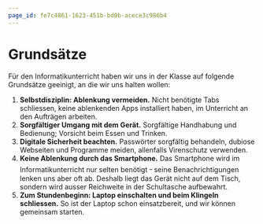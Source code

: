 ```yaml
---
page_id: fe7c4861-1623-451b-bd0b-acece3c986b4
---
```

# Grundsätze
Für den Informatikunterricht haben wir uns in der Klasse auf folgende Grundsätze geeinigt, an die wir uns halten wollen:
1. **Selbstdisziplin: Ablenkung vermeiden.** Nicht benötigte Tabs schliessen, keine ablenkenden Apps installiert haben, im Unterricht an den Aufträgen arbeiten.
2. **Sorgfältiger Umgang mit dem Gerät.** Sorgfältige Handhabung und Bedienung; Vorsicht beim Essen und Trinken.
3. **Digitale Sicherheit beachten.** Passwörter sorgfältig behandeln, dubiose Webseiten und Programme meiden, allenfalls Virenschutz verwenden.
4. **Keine Ablenkung durch das Smartphone.** Das Smartphone wird im Informatikunterricht nur selten benötigt ᠆ seine Benachrichtigungen lenken uns aber oft ab. Deshalb liegt das Gerät nicht auf dem Tisch, sondern wird ausser Reichweite in der Schultasche aufbewahrt.
5. **Zum Stundenbeginn: Laptop einschalten und beim Klingeln schliessen.** So ist der Laptop schon einsatzbereit, und wir können gemeinsam starten.
